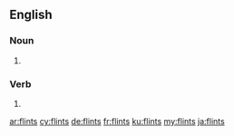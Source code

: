 ==English==

===Noun===
{{head|en|plural}}

# {{plural of|flint|lang=en}}

===Verb===
{{head|en|verb form}}

# {{en-third-person singular of|flint}}

[[ar:flints]]
[[cy:flints]]
[[de:flints]]
[[fr:flints]]
[[ku:flints]]
[[my:flints]]
[[ja:flints]]
